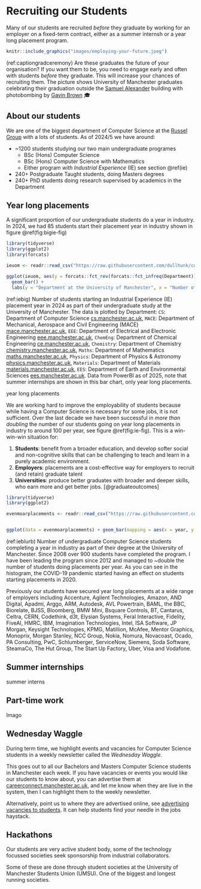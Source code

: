 # Recruiting our Students {#recruitment}
Many of our students are recruited _before_ they graduate by working for an employer on a fixed-term contract, either as a summer internsh or a year long placement program.

```r
knitr::include_graphics("images/employing-your-future.jpeg")
```

(ref:captiongradceremony) Are these graduates the future of your organisation? If you want them to be, you need to engage early and often with students *before* they graduate. This will increase your chances of recruiting them. The picture shows University of Manchester graduates celebrating their graduation outside the [Samuel Alexander](https://en.wikipedia.org/wiki/Samuel_Alexander) building with photobombing by [Gavin Brown](https://profgavinbrown.github.io/) 🎓


## About our students {#students}

We are one of the biggest department of Computer Science at the [Russel Group](https://www.russellgroup.ac.uk/) with a lots of students. As of 2024/5 we have around: 

* ~1200 students studying our two main undergraduate programes
    + BSc (Hons) Computer Science 
    + BSc (Hons) Computer Science with Mathematics
    + Either program *with Industrial Experience* (IE) see section \@ref(ie)
* 240+ Postgraduate Taught students, doing Masters degrees
* 240+ PhD students doing research supervised by academics in the Department

## Year long placements {#ie}

A significant proportion of our undergraduate students do a year in industry. In 2024, we had 85 students start their placement year in industry shown in figure \@ref(fig:bigie-fig)

```r

library(tidyverse)
library(ggplot2)
library(forcats)

ieuom <- readr::read_csv("https://raw.githubusercontent.com/dullhunk/cdyf/refs/heads/master/data/ieuom.csv")

ggplot(ieuom, aes(y = forcats::fct_rev(forcats::fct_infreq(Department)))) +
  geom_bar() +
  labs(y = "Department at the University of Manchester", x = "Number of undergraduate students starting IE placements in 2024")
```

<!--
Still working out how to use ggplot with uomie.csv
See https://github.com/dullhunk/cdyf/issues/1187
Current solution is to make the data more like mpg with ieuom.csv
-->

(ref:iebig) Number of students starting an Industrial Experience (IE) placement year in 2024 as part of their undergraduate study at the University of Manchester. The data is plotted by Department: `CS`: Department of Computer Science [cs.manchester.ac.uk](https://www.cs.manchester.ac.uk/), `MACE`: Department of Mechanical, Aerospace and Civil Engineering (MACE) [mace.manchester.ac.uk](https://www.mace.manchester.ac.uk/), `EEE`: Department of Electrical and Electronic Engineering [eee.manchester.ac.uk](https://www.eee.manchester.ac.uk/), `ChemEng`: Department of Chemical Engineering [ce.manchester.ac.uk](https://www.ce.manchester.ac.uk/), `Chemistry`: Department of Chemistry [chemistry.manchester.ac.uk](https://www.chemistry.manchester.ac.uk/), `Maths`: Department of Mathematics [maths.manchester.ac.uk](https://www.maths.manchester.ac.uk), `Physics`: Department of Physics & Astronomy [physics.manchester.ac.uk](https://www.physics.manchester.ac.uk), `Materials`: Department of Materials [materials.manchester.ac.uk](https://www.materials.manchester.ac.uk/), `EES`: Department of Earth and Environmental Sciences [ees.manchester.ac.uk](https://www.ees.manchester.ac.uk/). Data from PowerBI as of 2025, note that summer internships are shown in this bar chart, only year long placements.

year long placements

We are working hard to improve the employability of students because while having a Computer Science is necessary for some jobs, it is not sufficient. Over the last decade we have been successful in *more than doubling* the number of our students going on year long placements in industry to around 100 per year, see figure \@ref(fig:ie-fig). This is a win-win-win situation for:

1. **Students**: benefit from a broader education, and develop softer social and non-cognitive skills that can be challenging to teach and learn in a purely academic environment.
2. **Employers**: placements are a cost-effective way for employers to recruit (and retain) graduate talent
3. **Universities**: produce better graduates with broader and deeper skills, who earn more and get better jobs. [@graduateoutcomes]



```r

library(tidyverse)
library(ggplot2)

evenmoarplacements <- readr::read_csv("https://raw.githubusercontent.com/dullhunk/cdyf/master/data/onie.csv")


ggplot(data = evenmoarplacements) + geom_bar(mapping = aes(x = year, y = students), stat = "identity") + labs(y = "Number of students", x = "Start of Industrial Experience (IE) Year")
```

(ref:ieblurb) Number of undergraduate Computer Science students completing a year in industry as part of their degree at the University of Manchester. Since 2008 over 900 students have completed the program. I have been leading the program since 2012 and managed to ~double the number of students doing placements per year. As you can see in the histogram, the COVID-19 pandemic started having an effect on students starting placements in 2020.

Previously our students have secured year long placements at a wide range of employers including Accenture, Agilent Technologies, Amazon, AND Digital, Apadmi, Arggo, ARM, Autodesk, AVL Powertrain, BAML, the BBC, Biorelate, BJSS, Bloomberg, BMW Mini, Bsquare Controls, BT, Cantarus, Celtra, CERN, Codethink, d3t, Elysian Systems, Feral Interactive, Fidelity, FiveAI, HMRC, IBM, Imagination Technologies, Intel, ISA Software, JP Morgan, Keysight Technologies, KPMG, Matillion, McAfee, Mentor Graphics, Monoprix, Morgan Stanley, NCC Group, Nokia, Nomura, Novacoast, Ocado, PA Consulting, PwC, Schlumberger, ServiceNow, Siemens, Soda Software, SteamaCo, The Hut Group, The Start Up Factory, Uber, Visa and Vodafone.



## Summer internships {#interns}
summer interns

## Part-time work 

Imago


## Wednesday Waggle {#waggle}

During term time, we highlight events and vacancies for Computer Science students in a weekly newsletter called the *Wednesday Waggle*. 

This goes out to all our Bachelors and Masters Computer Science students in Manchester each week. If you have vacancies or events you would like our students to know about, you can advertise them at [careerconnect.manchester.ac.uk](https://careerconnect.manchester.ac.uk/), and let me know when they are live in the system, then I can highlight them to the weekly newsletter. 

Alternatively, point us to where they are advertised online, see [advertising vacancies to students](https://www.cdyf.me/finding#studentjobs). It can help students find your needle in the jobs haystack.



## Hackathons {#hackathons}

Our students are very active student body, some of the technology focussed societies seek sponsorship from industrial collaborators. 


Some of these are done through student societies at the University of Manchester Students Union (UMSU). One of the biggest and longest running societies.
